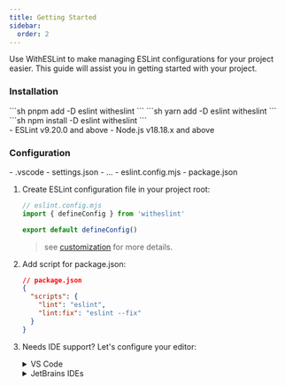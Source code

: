 ```yaml
---
title: Getting Started
sidebar:
  order: 2
---
```


Use WithESLint to make managing ESLint configurations for your project easier. This guide will assist you in getting started with your project.

### Installation

<Tabs>
  <TabItem label="pnpm">
  ```sh
  pnpm add -D eslint witheslint
  ```
  </TabItem>

  <TabItem label="yarn">
  ```sh
  yarn add -D eslint witheslint
  ```
  </TabItem>

  <TabItem label="npm">
  ```sh
  npm install -D eslint witheslint
  ```
  </TabItem>
</Tabs>

<Aside type="danger" title="Requirements">
  - ESLint v9.20.0 and above
  - Node.js v18.18.x and above
</Aside>


### Configuration

<FileTree>
  - .vscode
    - settings.json
  - ...
  - eslint.config.mjs
  - package.json
</FileTree>

<Steps>

1. Create ESLint configuration file in your project root:

    ```js
    // eslint.config.mjs
    import { defineConfig } from 'witheslint'

    export default defineConfig()
    ```
    > see [customization](/guides/customization) for more details.

2. Add script for package.json:

    ```json
    // package.json
    {
      "scripts": {
        "lint": "eslint",
        "lint:fix": "eslint --fix"
      }
    }
    ```

3. Needs IDE support? Let's configure your editor:

    <details>
    <summary>VS Code</summary>
    <Steps>

    1. Install VS Code extension:

        <LinkCard title="VS Code ESLint extension" href="https://marketplace.visualstudio.com/items?itemName=dbaeumer.vscode-eslint" />

    2. Add the following settings to your project setting:

        ```jsonc
        // .vscode/settings.json
        {
          // Disable the default formatter, use eslint instead
          "prettier.enable": false,
          "editor.formatOnSave": false,

          // Auto fix
          "editor.codeActionsOnSave": {
            "source.fixAll.eslint": "explicit",
            "source.organizeImports": "never"
          },

          // Enable the ESlint flat config support
          "eslint.useFlatConfig": true,
          "eslint.runtime": "node",

          // Enable eslint for supported languages
          "eslint.validate": [
            "javascript",
            "javascriptreact",
            "typescript",
            "typescriptreact",
            // "astro",
            // "svelte",
            // "vue",
          ]
        }
        ```

    </Steps>
    </details>
    <details>
    <summary>JetBrains IDEs</summary>
    <Steps>

    1. Open the Settings dialog

    2. Go to `Languages & Frameworks -> JavaScript -> Code Quality Tools -> ESLint`

    3. Select the `Run eslint --fix on save` checkbox.

    </Steps>

    <Aside type="tip">
      See [JetBrains Docs](https://www.jetbrains.com/help/idea/eslint.html#ws_eslint_configure_run_eslint_on_save) for more details.
    </Aside>
    </details>

</Steps>


